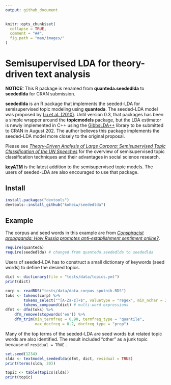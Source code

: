 ```yaml
---
output: github_document
---
```


```r
knitr::opts_chunk$set(
  collapse = TRUE,
  comment = "##",
  fig.path = "man/images/"
)
```

# Semisupervised LDA for theory-driven text analysis

**NOTICE:** This R package is renamed from **quanteda.seededlda** to **seededlda** for CRAN submission.

**seededlda** is an R package that implements the seeded-LDA for semisupervised topic modeling using **quanteda**. The seeded-LDA model was proposed by [Lu et al. (2010)](https://dl.acm.org/citation.cfm?id=2119585). Until version 0.3, that packages has been a simple wrapper around the **topicmodels** package, but the LDA estimator is newly implemented in C++ using the [GibbsLDA++](http://gibbslda.sourceforge.net/) library to be submitted to CRAN in August 202. The author believes this package implements the seeded-LDA model more closely to the original proposal.

Please see [*Theory-Driven Analysis of Large Corpora: Semisupervised Topic Classification of the UN Speeches*](https://journals.sagepub.com/doi/full/10.1177/0894439320907027) for the overview of semisupervised topic classification techniques and their advantages in social science research.

[**keyATM**](https://github.com/keyATM/keyATM) is the latest addition to the semisupervised topic models. The users of seeded-LDA are also encouraged to use that package.

## Install

```r
install.packages("devtools")
devtools::install_github("koheiw/seededlda") 
```

## Example

The corpus and seed words in this example are from [*Conspiracist propaganda: How Russia promotes anti-establishment sentiment online?*](https://koheiw.net/wp-content/uploads/2019/06/Sputnik-05-ECPR.pdf).

```r
require(quanteda)
require(seededlda) # changed from quanteda.seededlda to seededlda
```

Users of seeded-LDA has to construct a small dictionary of keywords (seed words) to define the desired topics.

```r
dict <- dictionary(file = "tests/data/topics.yml")
print(dict)
```

```r
corp <- readRDS("tests/data/data_corpus_sputnik.RDS")
toks <- tokens(corp) %>%
        tokens_select("^[A-Za-z]+$", valuetype = "regex", min_nchar = 2) %>% 
        tokens_compound(dict) # multi-word expressions
dfmt <- dfm(toks) %>% 
    dfm_remove(stopwords('en')) %>% 
    dfm_trim(min_termfreq = 0.90, termfreq_type = "quantile", 
             max_docfreq = 0.2, docfreq_type = "prop")
```

Many of the top terms of the seeded-LDA are seed words but related topic words are also identified. The result included "other" as a junk topic because of `residual = TRUE` .

```r
set.seed(1234)
slda <- textmodel_seededlda(dfmt, dict, residual = TRUE)
print(terms(slda, 20))
```

```r
topic <- table(topics(slda))
print(topic)
```

